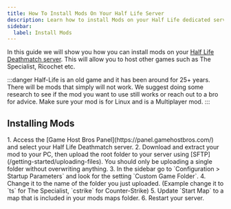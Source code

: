 ```yaml
---
title: How To Install Mods On Your Half Life Server
description: Learn how to install Mods on your Half Life dedicated server such as The Specialist.
sidebar:
  label: Install Mods
---
```


In this guide we will show you how you can install mods on your [Half Life Deathmatch server](https://www.gamehostbros.com/half-life-1-server-hosting/). This will allow you to host other games such as The Specialist, Ricochet etc.

:::danger
Half-Life is an old game and it has been around for 25+ years. There will be mods that simply will not work. We suggest doing some research to see if the mod you want to use still works or reach out to a bro for advice. Make sure your mod is for Linux and is a Multiplayer mod.
:::

## Installing Mods

<Steps>
1. Access the [Game Host Bros Panel](https://panel.gamehostbros.com/) and select your Half Life Deathmatch server.
2. Download and extract your mod to your PC, then upload the root folder to your server using [SFTP](/getting-started/uploading-files). You should only be uploading a single folder without overwriting anything.
3. In the sidebar go to `Configuration > Startup Parameters` and look for the setting `Custom Game Folder`.
4. Change it to the name of the folder you just uploaded. (Example change it to `ts` for The Specialist, `cstrike` for Counter-Strike)
5. Update `Start Map` to a map that is included in your mods maps folder.
6. Restart your server.
</Steps>